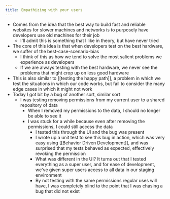 ```yaml
---
title: Empathizing with your users
---
```


- Comes from the idea that the best way to build fast and reliable websites for
  slower machines and networks is to purposely have developers use old machines
  for their job
  - I'll admit this is something that I like in theory, but have never tried
- The core of this idea is that when developers test on the best hardware, we
  suffer of the best-case-scenario-bias
  - I think of this as how we tend to solve the most salient problems we
    experience as developers
  - If we are always testing with the best hardware, we never see the problems
    that might crop up on less good hardware
- This is also similar to [[testing the happy path]], a problem in which we
  test the situations in which our code works, but fail to consider the many
  edge cases in which it might not work
- Today I got bit by a bug of another sort, similar sort
  - I was testing removing permissions from my current user to a shared
    repository of data
    - When I removed my permissions to the data, I should no longer be able to see
      it
    - I was stuck for a while because even after removing the permissions, I could
      still access the data
      - I tested this through the UI and the bug was present
      - I wrote up a unit test to see this bug in action, which was very easy
        using [[Behavior Driven Development]], and was surprised that my tests
        behaved as expected, effectively revoking the permission
      - What was different in the UI? It turns out that I tested everything as a
        super user, and for ease of development, we've given super users access
        to all data in our staging environment
      - By not testing with the same permissions regular uses will have, I was
        completely blind to the point that I was chasing a bug that did not exist
